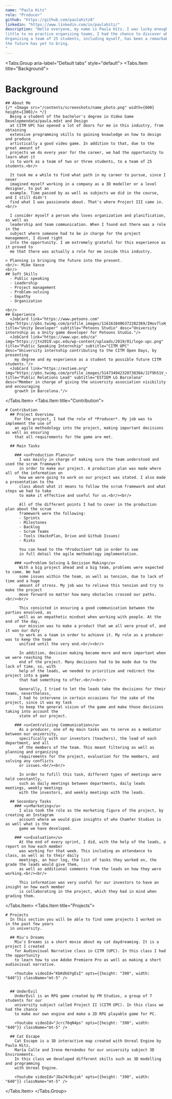 ```yaml
---
name: "Paula Hitz"
role: "Producer"
github: "https://github.com/paulahitz8"
linkedin: "https://www.linkedin.com/in/paulahitz/"
description: "Hello everyone, my name is Paula Hitz. I was lucky enough to be the producer for this project, and with
little to no practice organizing teams, I had the chance to discover what my passion is inside the video game industry.
Organizing a team of 25 students, including myself, has been a remarkable experience that will hopefully prepare me for what
the future has yet to bring.
"
---
```


<Tabs.Group aria-label="Default tabs" style="default">
  <Tabs.Item title="Background">
  # Background
    ## About Me
    {/* <Image src="/contents/screenshots/name_photo.png" width={600} height={300}/> */}
      Being a student of the bachelor's degree in Video Game Developmendata/paula.mdxt and Design 
      at CITM UPC has opened a lot of doors for me in this industry, from obtaining 
      extensive programming skills to gaining knowledge on how to design and produce
      artistically a good video game. In addition to that, due to the great amount of 
      projects we do every year for the career, we had the opportunity to learn what it
      is to work as a team of two or three students, to a team of 25 students.<br/>

      It took me a while to find what path in my career to pursue, since I never
      imagined myself working in a company as a 3D modeller or a level designer, to put an
      example. Time passed by as well as subjects we did in the course, and I still didn't
      find what I was passionate about. That's where Project III came in.<br/>

      I consider myself a person who loves organization and planification, as well as
      leadership and team communication. When I found out there was a role in the
      subject where someone had to be in charge for the project management, I dived right
      into the opportunity. I am extremely grateful for this experience as it proved to
      me that there was actually a role for me inside this industry.

    > Planning is bringing the future into the present.
    <br/>- Mike Vance
    <br/>
    ## Soft Skills
      - Public speaking
      - Leadership
      - Project management
      - Problem-solving
      - Empathy
      - Organization

    <br/>
    ## Experience
      <JobCard link="https://www.petoons.com" img="https://pbs.twimg.com/profile_images/1161610486372282369/IHov7lxH_400x400.jpg" title="Unity Developer" subtitle="Petoons Studio" desc="University internship as a Unity game developer for Petoons Studio."/>
      <JobCard link="https://www.upc.edu/ca" img="https://jtn2019.upc.edu/wp-content/uploads/2019/01/logo-upc.png" title="Public Speaking Internship" subtitle="CITM UPC" desc="University internship contributing to the CITM Open Days, by presenting
        my degree and my experience as a student to possible future CITM students."/>
      <JobCard link="https://estiem.org" img="https://pbs.twimg.com/profile_images/514734942320738304/J2f9h51V_400x400.png" title="Public Relations Lead" subtitle="ESTIEM LG Barcelona" desc="Member in charge of giving the university association visibility and encouraging
        growth in Barcelona."/>
  
  </Tabs.Item>
  <Tabs.Item title="Contribution">

    # Contribution
      ## Project Overview
        For the project, I had the role of *Producer*. My job was to implement the use of
        an agile methodology into the project, making important decisions as well as ensuring
        that all requirements for the game are met. 

      ## Main Tasks

        ### <u>Production Plan</u>
          I was mainly in charge of making sure the team understood and used the scrum framework
          in order to make our project. A production plan was made where all of the information on 
          how we were going to work on our project was stated. I also made a presentation to the 
          class about what it means to follow the scrum framework and what steps we had to take 
          to make it effective and useful for us.<br/><br/>

          All of the different points I had to cover in the production plan about the scrum 
          framework were the following:
          - Sprints
          - Milestones
          - Backlog
          - Scrum Teams
          - Tools (HacknPlan, Drive and Github Issues)
          - Risks

          You can head to the *Production* tab in order to see 
          in full detail the agile methodology implementation.

        ### <u>Problem Solving & Decision Making</u>
          With a big project ahead and a big team, problems were expected to come. We had 
          some issues within the team, as well as tension, due to lack of time and a huge 
          amount of stress. My job was to relieve this tension and try to make the project
          move forward no matter how many obstacles crossed our paths.<br/><br/>

          This consisted in ensuring a good communication between the parties envolved, as
          well as an empathetic mindset when working with people. At the end of the day,
          our mission was to make a product that we all were proud of, and it was our duty
          to work as a team in order to achieve it. My role as a producer was to keep the team
          unified until the very end.<br/><br/>

          In addition, decision making became more and more important when we were reaching the
          end of the project. Many decisions had to be made due to the lack of time, so, with
          help of the leads, we needed to prioritize and redirect the project into a game
          that had something to offer.<br/><br/>

          Generally, I tried to let the leads take the decisions for their teams, nevertheless,
          I had to intervene in certain occasions for the sake of the project, since it was my task
          to keep the general vision of the game and make those decisions taking into account the
          state of our project. 

        ### <u>Centralizing Communication</u>
          As a producer, one of my main tasks was to serve as a mediator between our university,
          specifically with our investors (teachers), the lead of each department, and all
          of the members of the team. This meant filtering as well as planning and organizing
          requirements for the project, evaluation for the members, and solving any conflicts
          or issues.<br/><br/>

          In order to fufill this task, different types of meetings were held constantly,
          such as daily meetings between departments, daily leads meetings, weekly meetings
          with the investors, and weekly meetings with the leads.

      ## Secondary Tasks
        ### <u>Marketing</u>
          I also took the role as the marketing figure of the project, by creating an Instagram
          account where we would give insights of who Chamfer Studios is as well what is the
          game we have developed.

        ### <u>Evaluation</u>
          At the end of every sprint, I did, with the help of the leads, a report on how each member
          was working for that week. This including an attendance to class, as well as to their daily
          meetings, an hour log, the list of tasks they worked on, the grade the leads would give them,
          as well as additional comments from the leads on how they were working.<br/><br/>

          This information was very useful for our investors to have an insight on how each member
          is collaborating in the project, which they had in mind when grading them.

  </Tabs.Item>
  <Tabs.Item title="Projects">

    # Projects
      In this section you will be able to find some projects I worked on in the past few years
      in university.

      ## Miu's Dreams
        Miu's Dreams is a short movie about my cat daydreaming. It is a project I created
        for Audiovisual Narrative class in CITM (UPC). In this class I had the opportunity
        to learn how to use Adobe Premiere Pro as well as making a short audiovisual narrative.

        <Youtube videoId="KbKdkGYgEsI" opts={{height: "390", width: "640"}} className="mt-5" />

    
      ## UnderEvil
        UnderEvil is an RPG game created by FM Studios, a group of 7 students for our
        university subject called Project II (CITM UPC). In this class we had the chance
        to make our own engine and make a 2D RPG playable game for PC.

        <Youtube videoId="Jcrc76qN4ps" opts={{height: "390", width: "640"}} className="mt-5" />

      ## Cat Escape
        Cat Escape is a 3D interactive map created with Unreal Engine by Paula Hitz,
        María Calle and Irene Hernández for our university subject 3D Environments.
        In this class we developed different skills such as 3D modelling and programming
        with Unreal Engine.

        <Youtube videoId="JDa74rBujuk" opts={{height: "390", width: "640"}} className="mt-5" />

  </Tabs.Item>
</Tabs.Group>
